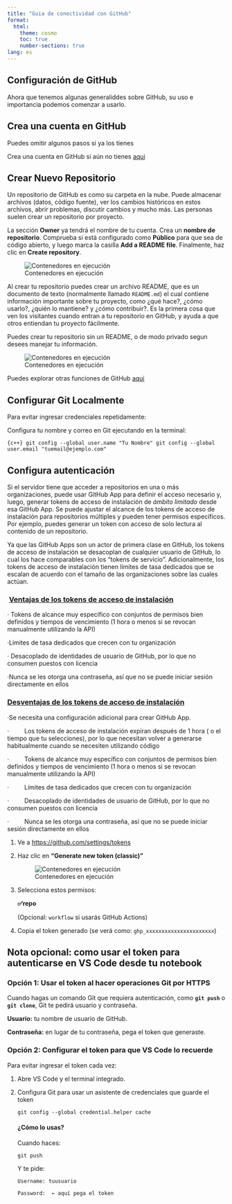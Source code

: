 ```yaml
---
title: "Guia de conectividad con GitHub"
format:
  html:
    theme: cosmo
    toc: true
    number-sections: true
lang: es
---
```


## Configuración de GitHub

Ahora que tenemos algunas generaliddes sobre GitHub, su uso e importancia podemos comenzar a usarlo.

## **Crea una cuenta en GitHub**

Puedes omitir algunos pasos si ya los tienes

Crea una cuenta en GitHub si aún no tienes [aqui](https://github.com/)

## **Crear Nuevo Repositorio**

Un repositorio de GitHub es como su carpeta en la nube. Puede almacenar archivos (datos, código fuente), ver los cambios históricos en estos archivos, abrir problemas, discutir cambios y mucho más. Las personas suelen crear un repositorio por proyecto.

La sección **Owner** ya tendrá el nombre de tu cuenta. Crea un **nombre de repositorio**. Comprueba si está configurado como **Público** para que sea de código abierto, y luego marca la casilla **Add a README file**. Finalmente, haz clic en **Create repository**.

![Contenedores en ejecución](imagenes/Repo.png)

Al crear tu repositorio puedes crear un archivo README, que es un documento de texto (normalmente llamado `README.md`) el cual contiene información importante sobre tu proyecto, como ¿qué hace?, ¿cómo usarlo?, ¿quién lo mantiene? y ¿cómo contribuir?. Es la primera cosa que ven los visitantes cuando entran a tu repositorio en GitHub, y ayuda a que otros entiendan tu proyecto fácilmente.

Puedes crear tu repositorio sin un README, o de modo privado segun desees manejar tu información.

![Contenedores en ejecución](imagenes/read.png)

Puedes explorar otras funciones de GitHub [aqui](https://www.hostinger.com/ar/tutoriales/que-es-github#%C2%BFQue_es_el_control_de_versiones)

## **Configurar Git Localmente**

Para evitar ingresar credenciales repetidamente:

Configura tu nombre y correo en Git ejecutando en la terminal:

`{c++} git config --global user.name "Tu Nombre" git config --global user.email "tuemail@ejemplo.com"`

## Configura autenticación

Si el servidor tiene que acceder a repositorios en una o más organizaciones, puede usar GitHub App para definir el acceso necesario y, luego, generar tokens de acceso de instalación de *ámbito limitado* desde esa GitHub App. Se puede ajustar el alcance de los tokens de acceso de instalación para repositorios múltiples y pueden tener permisos específicos. Por ejemplo, puedes generar un token con acceso de solo lectura al contenido de un repositorio.

Ya que las GitHub Apps son un actor de primera clase en GitHub, los tokens de acceso de instalación se desacoplan de cualquier usuario de GitHub, lo cual los hace comparables con los "tokens de servicio". Adicionalmente, los tokens de acceso de instalación tienen límites de tasa dedicados que se escalan de acuerdo con el tamaño de las organizaciones sobre las cuales actúan.

###  [**Ventajas de los tokens de acceso de instalación**](https://docs.github.com/es/authentication/connecting-to-github-with-ssh/managing-deploy-keys#pros-of-installation-access-tokens)

· Tokens de alcance muy específico con conjuntos de permisos bien definidos y tiempos de vencimiento (1 hora o menos si se revocan manualmente utilizando la API)

·Límites de tasa dedicados que crecen con tu organización

· Desacoplado de identidades de usuario de GitHub, por lo que no consumen puestos con licencia

·Nunca se les otorga una contraseña, así que no se puede iniciar sesión directamente en ellos

### [**Desventajas de los tokens de acceso de instalación**](https://docs.github.com/es/authentication/connecting-to-github-with-ssh/managing-deploy-keys#cons-of-installation-access-tokens)

·Se necesita una configuración adicional para crear GitHub App.

·         Los tokens de acceso de instalación expiran después de 1 hora ( o el tiempo que tu selecciones), por lo que necesitan volver a generarse habitualmente cuando se necesiten utilizando código

·         Tokens de alcance muy específico con conjuntos de permisos bien definidos y tiempos de vencimiento (1 hora o menos si se revocan manualmente utilizando la API)

·         Límites de tasa dedicados que crecen con tu organización

·         Desacoplado de identidades de usuario de GitHub, por lo que no consumen puestos con licencia

·         Nunca se les otorga una contraseña, así que no se puede iniciar sesión directamente en ellos

1.  Ve a <https://github.com/settings/tokens>

2.  Haz clic en **"Generate new token (classic)"**

    ![Contenedores en ejecución](imagenes/token.png)

3.  Selecciona estos permisos:

    **✅repo**

    (Opcional: `workflow` si usarás GitHub Actions)

4.  Copia el token generado (se verá como: `ghp_xxxxxxxxxxxxxxxxxxxxxx`)

## Nota opcional: como usar el token para autenticarse en VS Code desde tu notebook

### Opción 1: Usar el token al hacer operaciones Git por HTTPS

Cuando hagas un comando Git que requiera autenticación, como **`git push`** o **`git clone`**, Git te pedirá usuario y contraseña.

**Usuario:** tu nombre de usuario de GitHub.

**Contraseña:** en lugar de tu contraseña, pega el token que generaste.

### Opción 2: Configurar el token para que VS Code lo recuerde

Para evitar ingresar el token cada vez:

1.  Abre VS Code y el terminal integrado.

2.  Configura Git para usar un asistente de credenciales que guarde el token

    `git config --global credential.helper cache`

    #### ¿Cómo lo usas?

    Cuando haces:

    `git push`

    Y te pide:

    `Username: tuusuario`

    `Password:  ← aquí pega el token`
